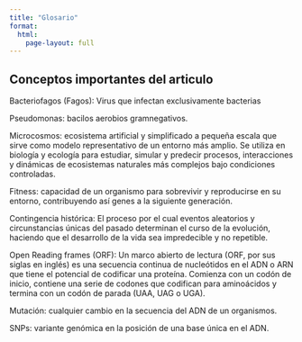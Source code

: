 ```yaml
---
title: "Glosario"
format: 
  html:
    page-layout: full 
---
```


## Conceptos importantes del articulo

Bacteriofagos (Fagos): Virus que infectan exclusivamente bacterias

Pseudomonas: bacilos aerobios gramnegativos.

Microcosmos: ecosistema artificial y simplificado a pequeña escala que sirve como modelo representativo de un entorno más amplio.
Se utiliza en biología y ecología para estudiar, simular y predecir procesos, interacciones y dinámicas de ecosistemas naturales más complejos bajo condiciones controladas.

Fitness: capacidad de un organismo para sobrevivir y reproducirse en su entorno, contribuyendo así genes a la siguiente generación.

Contingencia histórica: El proceso por el cual eventos aleatorios y circunstancias únicas del pasado determinan el curso de la evolución, haciendo que el desarrollo de la vida sea impredecible y no repetible.

Open Reading frames (ORF): Un marco abierto de lectura (ORF, por sus siglas en inglés) es una secuencia continua de nucleótidos en el ADN o ARN que tiene el potencial de codificar una proteína. Comienza con un codón de inicio, contiene una serie de codones que codifican para aminoácidos y termina con un codón de parada (UAA, UAG o UGA).

Mutación: cualquier cambio en la secuencia del ADN de un organismos.

SNPs: variante genómica en la posición de una base única en el ADN.






